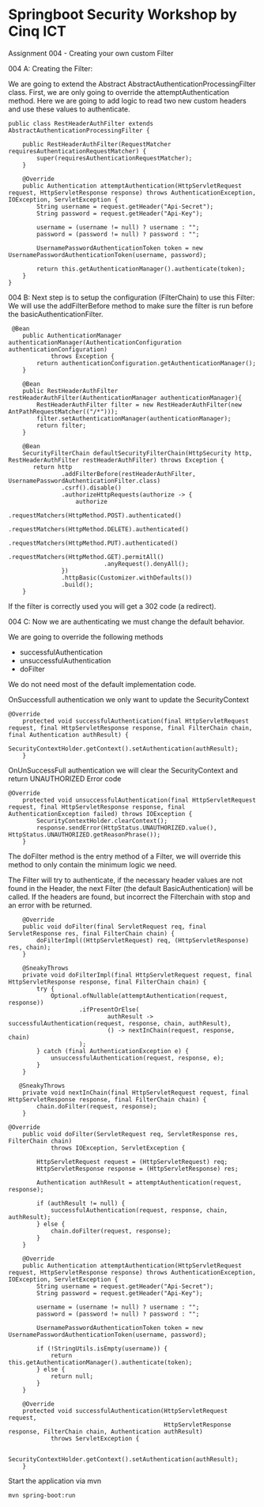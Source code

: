 # Springboot Security Workshop by Cinq ICT

Assignment 004 - Creating your own custom Filter

004 A: Creating the Filter:

We are going to extend the Abstract AbstractAuthenticationProcessingFilter class. First, we are only going to override the attemptAuthentication method.
Here we are going to add logic to read two new custom headers and use these values to authenticate.

```
public class RestHeaderAuthFilter extends AbstractAuthenticationProcessingFilter {

    public RestHeaderAuthFilter(RequestMatcher requiresAuthenticationRequestMatcher) {
        super(requiresAuthenticationRequestMatcher);
    }

    @Override
    public Authentication attemptAuthentication(HttpServletRequest request, HttpServletResponse response) throws AuthenticationException, IOException, ServletException {
        String username = request.getHeader("Api-Secret");
        String password = request.getHeader("Api-Key");

        username = (username != null) ? username : "";
        password = (password != null) ? password : "";

        UsernamePasswordAuthenticationToken token = new UsernamePasswordAuthenticationToken(username, password);

        return this.getAuthenticationManager().authenticate(token);
    }
}

```

004 B: Next step is to setup the configuration (FilterChain) to use this Filter:
We will use the addFilterBefore method to make sure the filter is run before the basicAuthenticationFilter.

```
 @Bean
    public AuthenticationManager authenticationManager(AuthenticationConfiguration authenticationConfiguration)
            throws Exception {
        return authenticationConfiguration.getAuthenticationManager();
    }

    @Bean
    public RestHeaderAuthFilter restHeaderAuthFilter(AuthenticationManager authenticationManager){
        RestHeaderAuthFilter filter = new RestHeaderAuthFilter(new AntPathRequestMatcher(("/*")));
        filter.setAuthenticationManager(authenticationManager);
        return filter;
    }

    @Bean
    SecurityFilterChain defaultSecurityFilterChain(HttpSecurity http, RestHeaderAuthFilter restHeaderAuthFilter) throws Exception {
       return http
               .addFilterBefore(restHeaderAuthFilter, UsernamePasswordAuthenticationFilter.class)
               .csrf().disable()
               .authorizeHttpRequests(authorize -> {
                   authorize
                           .requestMatchers(HttpMethod.POST).authenticated()
                           .requestMatchers(HttpMethod.DELETE).authenticated()
                           .requestMatchers(HttpMethod.PUT).authenticated()
                           .requestMatchers(HttpMethod.GET).permitAll()
                           .anyRequest().denyAll();
               })
               .httpBasic(Customizer.withDefaults())
               .build();
    }
```

If the filter is correctly used you will get a 302 code (a redirect).

004 C: Now we are authenticating we must change the default behavior.

We are going to override the following methods
- successfulAuthentication
- unsuccessfulAuthentication
- doFilter

We do not need most of the default implementation code.

OnSuccessfull authentication we only want to update the SecurityContext
```
@Override
    protected void successfulAuthentication(final HttpServletRequest request, final HttpServletResponse response, final FilterChain chain, final Authentication authResult) {
        SecurityContextHolder.getContext().setAuthentication(authResult);
    }
```

OnUnSuccessFull authentication we will clear the SecurityContext and return UNAUTHORIZED Error code
```
@Override
    protected void unsuccessfulAuthentication(final HttpServletRequest request, final HttpServletResponse response, final AuthenticationException failed) throws IOException {
        SecurityContextHolder.clearContext();
        response.sendError(HttpStatus.UNAUTHORIZED.value(), HttpStatus.UNAUTHORIZED.getReasonPhrase());
    }
```

The doFilter method is the entry method of a Filter, we will override this method to only contain the minimum logic we need.

The Filter will try to authenticate, if the necessary header values are not found in the Header, the next Filter (the default BasicAuthentication)
will be called. If the headers are found, but incorrect the Filterchain with stop and an error with be returned.

```
    @Override
    public void doFilter(final ServletRequest req, final ServletResponse res, final FilterChain chain) {
        doFilterImpl((HttpServletRequest) req, (HttpServletResponse) res, chain);
    }

    @SneakyThrows
    private void doFilterImpl(final HttpServletRequest request, final HttpServletResponse response, final FilterChain chain) {
        try {
            Optional.ofNullable(attemptAuthentication(request, response))
                    .ifPresentOrElse(
                            authResult -> successfulAuthentication(request, response, chain, authResult),
                            () -> nextInChain(request, response, chain)
                    );
        } catch (final AuthenticationException e) {
            unsuccessfulAuthentication(request, response, e);
        }
    }

   @SneakyThrows
    private void nextInChain(final HttpServletRequest request, final HttpServletResponse response, final FilterChain chain) {
        chain.doFilter(request, response);
    }
```


```
@Override
    public void doFilter(ServletRequest req, ServletResponse res, FilterChain chain)
            throws IOException, ServletException {

        HttpServletRequest request = (HttpServletRequest) req;
        HttpServletResponse response = (HttpServletResponse) res;

        Authentication authResult = attemptAuthentication(request, response);

        if (authResult != null) {
            successfulAuthentication(request, response, chain, authResult);
        } else {
            chain.doFilter(request, response);
        }
    }

    @Override
    public Authentication attemptAuthentication(HttpServletRequest request, HttpServletResponse response) throws AuthenticationException, IOException, ServletException {
        String username = request.getHeader("Api-Secret");
        String password = request.getHeader("Api-Key");

        username = (username != null) ? username : "";
        password = (password != null) ? password : "";

        UsernamePasswordAuthenticationToken token = new UsernamePasswordAuthenticationToken(username, password);

        if (!StringUtils.isEmpty(username)) {
            return this.getAuthenticationManager().authenticate(token);
        } else {
            return null;
        }
    }

    @Override
    protected void successfulAuthentication(HttpServletRequest request,
                                            HttpServletResponse response, FilterChain chain, Authentication authResult)
            throws ServletException {

        SecurityContextHolder.getContext().setAuthentication(authResult);
    }
```

Start the application via mvn
```
mvn spring-boot:run
```
